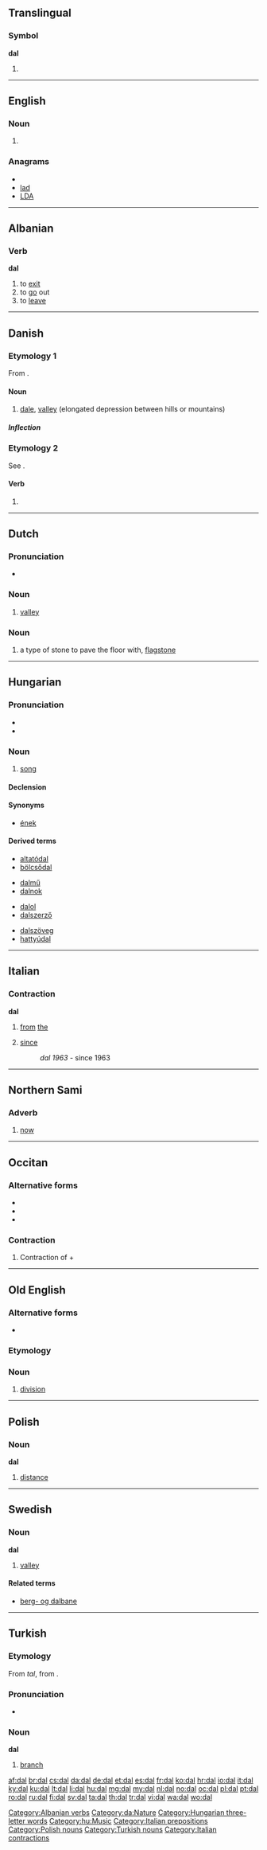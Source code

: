 {{also|dál}}
==Translingual==

===Symbol===
'''dal'''

# {{SI-unit-abb2|deca|liter|litre|[[fluid measure]]}}

----

==English==

===Noun===
{{en-noun}}

# {{alternative spelling of|dahl}}

===Anagrams===
* {{alphagram|[[ADL#English|ADL]]}}
* [[lad#English|lad]]
* [[LDA#English|LDA]]

----

==Albanian==

===Verb===
'''dal'''

# to [[exit]]
# to [[go]] out
# to [[leave]]

[[Category:Albanian verbs]]

----

==Danish==

===Etymology 1===
From {{etyl|non|da}} {{term|dalr||valley|lang=non}}.

====Noun====
{{da-noun|en|e}}

# [[dale]], [[valley]] (elongated depression between hills or mountains)

=====Inflection=====
{{da-noun-infl|en|e}}

===Etymology 2===
See {{l|da|dale}}.

====Verb====
{{infl|da|verb form}}

# {{form of|imperative|dale|lang=da}}

[[Category:da:Nature]]

----

==Dutch==

===Pronunciation===
* {{audio|Nl-dal.ogg|audio}}

===Noun===
{{nl-noun|g=n|dalen|dalletje}}

# [[valley]]

===Noun===
{{nl-noun|g=m|dallen|dalletje}}

# a type of stone to pave the floor with, [[flagstone]]

----

==Hungarian==
{{wikipedia|lang=hu}}

===Pronunciation===
* {{IPA|/ˈdɒl/|lang=hu}}
* {{audio|Hu-dal.ogg|Audio}}

===Noun===
{{hu-noun|ok}}

# [[song]]

====Declension====
{{hu-decl-ok|da|l}}{{hu-pos-otok|dal||ai}}

====Synonyms====
* [[ének]]

====Derived terms====
{{top4}}
* [[altatódal]]
* [[bölcsődal]]
{{mid4}}
* [[dalmű]]
* [[dalnok]]
{{mid4}}
* [[dalol]]
* [[dalszerző]]
{{mid4}}
* [[dalszöveg]]
* [[hattyúdal]]
{{bottom}}

[[Category:Hungarian three-letter words]]
[[Category:hu:Music]]

----

==Italian==

===Contraction===
'''dal'''

# {{italbrac|contraction of [[da#Italian|da]] [[il#Italian|il]]}} [[from]] [[the]]
# [[since]]
#: ''dal 1963'' - since 1963

[[Category:Italian prepositions]]

----

==Northern Sami==

===Adverb===
{{infl|se|adverb}}

# [[now]]

----

==Occitan==

===Alternative forms===
* {{l|oc|del}}
* {{l|oc|dau}}
* {{l|oc|deu}}

===Contraction===
{{infl|oc|contraction}}

# Contraction of '''{{l|oc|de}}''' + '''{{l|oc|lo}}'''

----

==Old English==

===Alternative forms===
* {{l|ang|gedal|ġedāl}}

===Etymology===
{{proto|lang=ang|Germanic|dailan}}

===Noun===
{{ang-noun|g=n|hed=dāl}}

# [[division]]

----

==Polish==

===Noun===
'''dal''' {{m}}

# [[distance]]

[[Category:Polish nouns]]

----

==Swedish==

===Noun===
'''dal''' {{c}}
{{sv-noun-reg-ar}}

# [[valley]]

====Related terms====
* [[berg- og dalbane]]

----

==Turkish==

===Etymology===
From {{etyl|otk|tr}} ''tal'', from {{proto|Turkic|tāl||dal|lang=tr}}.

===Pronunciation===
* {{IPA|/daɫ/|lang=tr}}

===Noun===
'''dal'''

# [[branch]]

[[Category:Turkish nouns]]
[[Category:Italian contractions]]

[[af:dal]]
[[br:dal]]
[[cs:dal]]
[[da:dal]]
[[de:dal]]
[[et:dal]]
[[es:dal]]
[[fr:dal]]
[[ko:dal]]
[[hr:dal]]
[[io:dal]]
[[it:dal]]
[[ky:dal]]
[[ku:dal]]
[[lt:dal]]
[[li:dal]]
[[hu:dal]]
[[mg:dal]]
[[my:dal]]
[[nl:dal]]
[[no:dal]]
[[oc:dal]]
[[pl:dal]]
[[pt:dal]]
[[ro:dal]]
[[ru:dal]]
[[fi:dal]]
[[sv:dal]]
[[ta:dal]]
[[th:dal]]
[[tr:dal]]
[[vi:dal]]
[[wa:dal]]
[[wo:dal]]